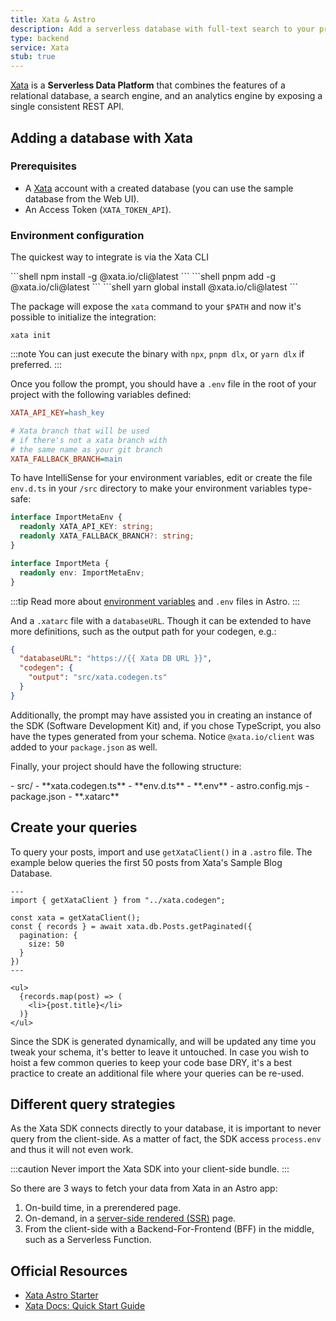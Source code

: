 ```yaml
---
title: Xata & Astro
description: Add a serverless database with full-text search to your project with Xata
type: backend
service: Xata
stub: true
---
```



[Xata](https://xata.io) is a **Serverless Data Platform** that combines the features of a relational database, a search engine, and an analytics engine by exposing a single consistent REST API.

## Adding a database with Xata

### Prerequisites

- A [Xata](https://app.xata.io/signin) account with a created database (you can use the sample database from the Web UI).
- An Access Token (`XATA_TOKEN_API`).

### Environment configuration

The quickest way to integrate is via the Xata CLI

<PackageManagerTabs>
  <Fragment slot="npm">
  ```shell
  npm install -g @xata.io/cli@latest
  ```
  </Fragment>
  <Fragment slot="pnpm">
  ```shell
  pnpm add -g @xata.io/cli@latest
  ```
  </Fragment>
  <Fragment slot="yarn">
  ```shell
  yarn global install @xata.io/cli@latest
  ```
  </Fragment>
</PackageManagerTabs>

The package will expose the `xata` command to your `$PATH` and now it's possible to initialize the integration:

```shell
xata init
```

:::note
You can just execute the binary with `npx`, `pnpm dlx`, or `yarn dlx` if preferred.
:::

Once you follow the prompt, you should have a `.env` file in the root of your project with the following variables defined:

```ini title=".env"
XATA_API_KEY=hash_key

# Xata branch that will be used
# if there's not a xata branch with
# the same name as your git branch
XATA_FALLBACK_BRANCH=main
```

To have IntelliSense for your environment variables, edit or create the file `env.d.ts` in your `/src` directory to make your environment variables type-safe:

```ts title="src/env.d.ts"
interface ImportMetaEnv {
  readonly XATA_API_KEY: string;
  readonly XATA_FALLBACK_BRANCH?: string;
}

interface ImportMeta {
  readonly env: ImportMetaEnv;
}
```

:::tip
Read more about [environment variables](/en/guides/environment-variables/) and `.env` files in Astro.
:::

And a `.xatarc` file with a `databaseURL`. Though it can be extended to have more definitions, such as the output path for your codegen, e.g.:

```json title=".xatarc"
{
  "databaseURL": "https://{{ Xata DB URL }}",
  "codegen": {
    "output": "src/xata.codegen.ts"
  }
}
```

Additionally, the prompt may have assisted you in creating an instance of the SDK (Software Development Kit) and, if you chose TypeScript, you also have the types generated from your schema. Notice `@xata.io/client` was added to your `package.json` as well.

Finally, your project should have the following structure:

<FileTree title="Project Structure">
- src/
  - **xata.codegen.ts**
  - **env.d.ts**
- **.env**
- astro.config.mjs
- package.json
- **.xatarc**
</FileTree>

## Create your queries

To query your posts, import and use `getXataClient()` in a `.astro` file. The example below queries the first 50 posts from Xata's Sample Blog Database.

```astro title="src/pages/blog/index.astro"
---
import { getXataClient } from "../xata.codegen";

const xata = getXataClient();
const { records } = await xata.db.Posts.getPaginated({
  pagination: {
    size: 50
  }
})
---

<ul>
  {records.map(post) => (
    <li>{post.title}</li>
  )}
</ul>
```

Since the SDK is generated dynamically, and will be updated any time you tweak your schema, it's better to leave it untouched. In case you wish to hoist a few common queries to keep your code base DRY, it's a best practice to create an additional file where your queries can be re-used.

## Different query strategies

As the Xata SDK connects directly to your database, it is important to never query from the client-side. As a matter of fact, the SDK access `process.env` and thus it will not even work.

:::caution
Never import the Xata SDK into your client-side bundle.
:::

So there are 3 ways to fetch your data from Xata in an Astro app:

1. On-build time, in a prerendered page.
2. On-demand, in a [server-side rendered (SSR)](/en/guides/server-side-rendering/#enabling-ssr-in-your-project) page.
3. From the client-side with a Backend-For-Frontend (BFF) in the middle, such as a Serverless Function.

## Official Resources
- [Xata Astro Starter](https://github.com/xataio/examples/tree/main/apps/starter-astro)
- [Xata Docs: Quick Start Guide](https://xata.io/docs/getting-started/quickstart-astro)
